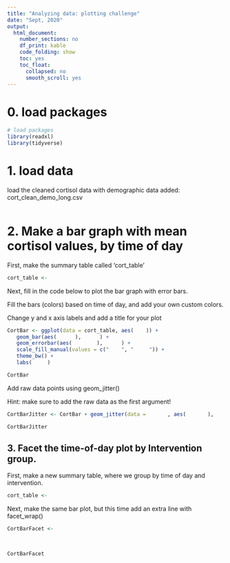 ```yaml
---
title: "Analyzing data: plotting challenge"
date: "Sept, 2020"
output:
  html_document:
    number_sections: no
    df_print: kable
    code_folding: show
    toc: yes
    toc_float:
      collapsed: no
      smooth_scroll: yes
---
```


# 0. load packages 

```r
# load packages 
library(readxl)
library(tidyverse)
```


# 1. load data 

load the cleaned cortisol data with demographic data added: cort_clean_demo_long.csv
```r

```

# 2. Make a bar graph with mean cortisol values, by time of day 

First, make the summary table called 'cort_table'
```r
cort_table <- 
```

Next, fill in the code below to plot the bar graph with error bars. 

Fill the bars (colors) based on time of day, and add your own custom colors.

Change y and x axis labels and add a title for your plot
```r
CortBar <- ggplot(data = cort_table, aes(    )) +
   geom_bar(aes(      ),      ) + 
   geom_errorbar(aes(        ),      ) + 
   scale_fill_manual(values = c("    ", "     ")) + 
   theme_bw() + 
   labs(     )

CortBar

```

Add raw data points using geom_jitter() 

Hint:  make sure to add the raw data as the first argument!

```r
CortBarJitter <- CortBar + geom_jitter(data =       , aes(       ),       )

CortBarJitter
```


## 3. Facet the time-of-day plot by Intervention group.

First, make  a new summary table, where we group by time of day and intervention.
```r
cort_table <- 
```

Next, make the same bar plot, but this time add an extra line with facet_wrap()

```r

CortBarFacet <- 

  

CortBarFacet

```